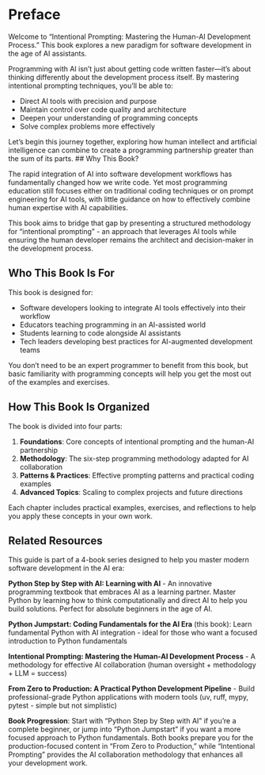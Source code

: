 # Preface {.unnumbered}

Welcome to "Intentional Prompting: Mastering the Human-AI Development Process." This book explores a new paradigm for software development in the age of AI assistants.

Programming with AI isn't just about getting code written faster—it's about thinking differently about the development process itself. By mastering intentional prompting techniques, you'll be able to:

- Direct AI tools with precision and purpose
- Maintain control over code quality and architecture
- Deepen your understanding of programming concepts
- Solve complex problems more effectively

Let's begin this journey together, exploring how human intellect and artificial intelligence can combine to create a programming partnership greater than the sum of its parts.
## Why This Book?

The rapid integration of AI into software development workflows has fundamentally changed how we write code. Yet most programming education still focuses either on traditional coding techniques or on prompt engineering for AI tools, with little guidance on how to effectively combine human expertise with AI capabilities.

This book aims to bridge that gap by presenting a structured methodology for "intentional prompting" - an approach that leverages AI tools while ensuring the human developer remains the architect and decision-maker in the development process.

## Who This Book Is For

This book is designed for:

- Software developers looking to integrate AI tools effectively into their workflow
- Educators teaching programming in an AI-assisted world
- Students learning to code alongside AI assistants
- Tech leaders developing best practices for AI-augmented development teams

You don't need to be an expert programmer to benefit from this book, but basic familiarity with programming concepts will help you get the most out of the examples and exercises.

## How This Book Is Organized

The book is divided into four parts:

1. **Foundations**: Core concepts of intentional prompting and the human-AI partnership
2. **Methodology**: The six-step programming methodology adapted for AI collaboration
3. **Patterns & Practices**: Effective prompting patterns and practical coding examples
4. **Advanced Topics**: Scaling to complex projects and future directions

Each chapter includes practical examples, exercises, and reflections to help you apply these concepts in your own work.

## Related Resources

This guide is part of a 4-book series designed to help you master modern software development in the AI era:

**Python Step by Step with AI: Learning with AI** - An innovative programming textbook that embraces AI as a learning partner. Master Python by learning how to think computationally and direct AI to help you build solutions. Perfect for absolute beginners in the age of AI.

**Python Jumpstart: Coding Fundamentals for the AI Era** (this book): Learn fundamental Python with AI integration - ideal for those who want a focused introduction to Python fundamentals

**Intentional Prompting: Mastering the Human-AI Development Process** - A methodology for effective AI collaboration (human oversight + methodology + LLM = success)

**From Zero to Production: A Practical Python Development Pipeline** - Build professional-grade Python applications with modern tools (uv, ruff, mypy, pytest - simple but not simplistic)

**Book Progression**: Start with "Python Step by Step with AI" if you're a complete beginner, or jump into "Python Jumpstart" if you want a more focused approach to Python fundamentals. Both books prepare you for the production-focused content in "From Zero to Production," while "Intentional Prompting" provides the AI collaboration methodology that enhances all your development work.

